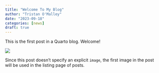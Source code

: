 ```yaml
---
title: "Welcome To My Blog"
author: "Tristan O'Malley"
date: "2023-09-18"
categories: [news]
draft: true
---
```


This is the first post in a Quarto blog. Welcome!

![](thumbnail.jpg)

Since this post doesn't specify an explicit `image`, the first image in the post will be used in the listing page of posts.
